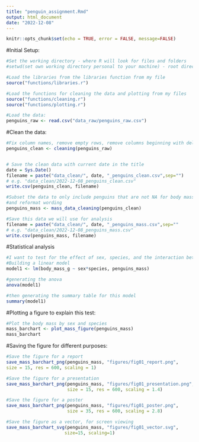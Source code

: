 ---
title: "penguin_assignment.Rmd"
output: html_document
date: "2022-12-08"
---

```{r setup, include=FALSE}
knitr::opts_chunk$set(echo = TRUE, error = FALSE, message=FALSE)
```

#Initial Setup:
```{r}
#Set the working directory - where R will look for files and folders
#setwd(set own working directory personal to your machine) - root directory should be "penguins-main"

#Load the libraries from the libraries function from my file
source("functions/libraries.r")

#Load the functions for cleaning the data and plotting from my files
source("functions/cleaning.r")
source("functions/plotting.r")

#Load the data:
penguins_raw <- read.csv("data_raw/penguins_raw.csv")
```

#Clean the data:
```{r}
#Fix column names, remove empty rows, remove columns beginning with delta and comments
penguins_clean <- cleaning(penguins_raw)


# Save the clean data with current date in the title
date = Sys.Date() 
filename = paste("data_clean/", date, "_penguins_clean.csv",sep="") 
# e.g. "data_clean/2022-12-08_penguins_clean.csv"
write.csv(penguins_clean, filename)

#Subset the data to only include penguins that are not NA for body mass and sex, 
#and reformat wording
penguins_mass <- mass_data_cleaning(penguins_clean)

#Save this data we will use for analysis
filename = paste("data_clean/", date, "_penguins_mass.csv",sep="" 
# e.g. "data_clean/2022-12-08_penguins_mass.csv"
write.csv(penguins_mass, filename)
```


#Statistical analysis
```{r}
#I want to test for the effect of sex, species, and the interaction between the two on the body mass of three species of penguin.
#Building a linear model
model1 <- lm(body_mass_g ~ sex*species, penguins_mass)

#generating the anova
anova(model1)
```
```{r}
#then generating the summary table for this model
summary(model1)
```


#Plotting a figure to explain this test:
```{r}
#Plot the body mass by sex and species
mass_barchart <- plot_mass_figure(penguins_mass)
mass_barchart
```

#Saving the figure for different purposes:
```{r}
#Save the figure for a report
save_mass_barchart_png(penguins_mass, "figures/fig01_report.png",
size = 15, res = 600, scaling = 1)
```


```{r}
#Save the figure for a presentation
save_mass_barchart_png(penguins_mass, "figures/fig01_presentation.png",
                       size = 15, res = 600, scaling = 1.4)
```


```{r}
#Save the figure for a poster
save_mass_barchart_png(penguins_mass, "figures/fig01_poster.png",
                       size = 35, res = 600, scaling = 2.8)
```


```{r}
#Save the figure as a vector, for screen viewing
save_mass_barchart_svg(penguins_mass, "figures/fig01_vector.svg",
                      size=15, scaling=1)
```

